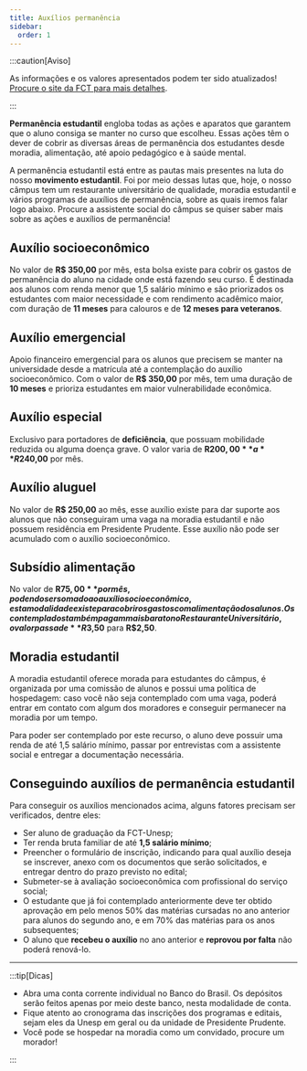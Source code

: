```yaml
---
title: Auxílios permanência
sidebar:
  order: 1
---
```



:::caution[Aviso]

As informações e os valores apresentados podem ter sido atualizados!  
[Procure o site da FCT para mais detalhes](https://www.fct.unesp.br/#!/administracao/secao-tecnica-academica/bolsas-auxilios/auxilio-permanencia-estudantil/).

:::

<People />

**Permanência estudantil** engloba todas as ações e aparatos que garantem que o aluno consiga se manter no curso que escolheu.
Essas ações têm o dever de cobrir as diversas áreas de permanência dos estudantes
desde moradia, alimentação, até apoio pedagógico e à saúde mental.

A permanência estudantil está entre as pautas mais presentes na luta do nosso **movimento estudantil**.
Foi por meio dessas lutas que, hoje, o nosso câmpus tem um restaurante universitário de qualidade,
moradia estudantil e vários programas de auxílios de permanência,
sobre as quais iremos falar logo abaixo.
Procure a assistente social do câmpus se quiser saber mais sobre as ações e auxílios de permanência!

## Auxílio socioeconômico

No valor de **R$ 350,00** por mês,
esta bolsa existe para cobrir os gastos de permanência do aluno na cidade onde está fazendo seu curso.
É destinada aos alunos com renda menor que 1,5 salário mínimo e são priorizados os estudantes com maior necessidade e com rendimento acadêmico maior,
com duração de **11 meses** para calouros e de **12 meses para veteranos**.

## Auxílio emergencial

Apoio financeiro emergencial para os alunos que precisem se manter na universidade desde a matrícula até a contemplação do auxílio socioeconômico.
Com o valor de **R$ 350,00** por mês, tem uma duração de **10 meses** e prioriza estudantes em maior vulnerabilidade econômica.

## Auxílio especial

Exclusivo para portadores de **deficiência**,
que possuam mobilidade reduzida ou alguma doença grave.
O valor varia de **R$200,00** a **R$240,00** por mês.

## Auxílio aluguel

No valor de **R$ 250,00** ao mês,
esse auxílio existe para dar suporte aos alunos que não conseguiram uma vaga na moradia estudantil e não possuem residência em Presidente Prudente.
Esse auxílio não pode ser acumulado com o auxílio socioeconômico.

## Subsídio alimentação

No valor de **R$75,00** por mês, podendo ser somado ao auxílio socioeconômico,
esta modalidade existe para cobrir os gastos com alimentação dos alunos.
Os contemplados também pagam mais barato no Restaurante Universitário,
o valor passa de **R$3,50** para **R$2,50**.

## Moradia estudantil

A moradia estudantil oferece morada para estudantes do câmpus,
é organizada por uma comissão de alunos e possui uma política de hospedagem:
caso você não seja contemplado com uma vaga,
poderá entrar em contato com algum dos moradores e conseguir permanecer na moradia por um tempo.

Para poder ser contemplado por este recurso, o aluno deve possuir uma renda de até 1,5 salário mínimo,
passar por entrevistas com a assistente social e entregar a documentação necessária.

## Conseguindo auxílios de permanência estudantil

Para conseguir os auxílios mencionados acima,
alguns fatores precisam ser verificados, dentre eles:

- Ser aluno de graduação da FCT-Unesp;
- Ter renda bruta familiar de até **1,5 salário mínimo**;
- Preencher o formulário de inscrição, indicando para qual auxílio deseja se inscrever,
  anexo com os documentos que serão solicitados, e entregar dentro do prazo previsto no edital;
- Submeter-se à avaliação socioeconômica com profissional do serviço social;
- O estudante que já foi contemplado anteriormente deve ter obtido aprovação em pelo menos 50% das matérias cursadas no ano anterior para alunos do segundo ano,
  e em 70% das matérias para os anos subsequentes;
- O aluno que **recebeu o auxílio** no ano anterior e **reprovou por falta** não poderá renová-lo.

<hr />

:::tip[Dicas]

- Abra uma conta corrente individual no Banco do Brasil. Os depósitos serão feitos apenas por meio deste banco, nesta modalidade de conta.
- Fique atento ao cronograma das inscrições dos programas e editais, sejam eles da Unesp em geral ou da unidade de Presidente Prudente.
- Você pode se hospedar na moradia como um convidado, procure um morador!

:::
